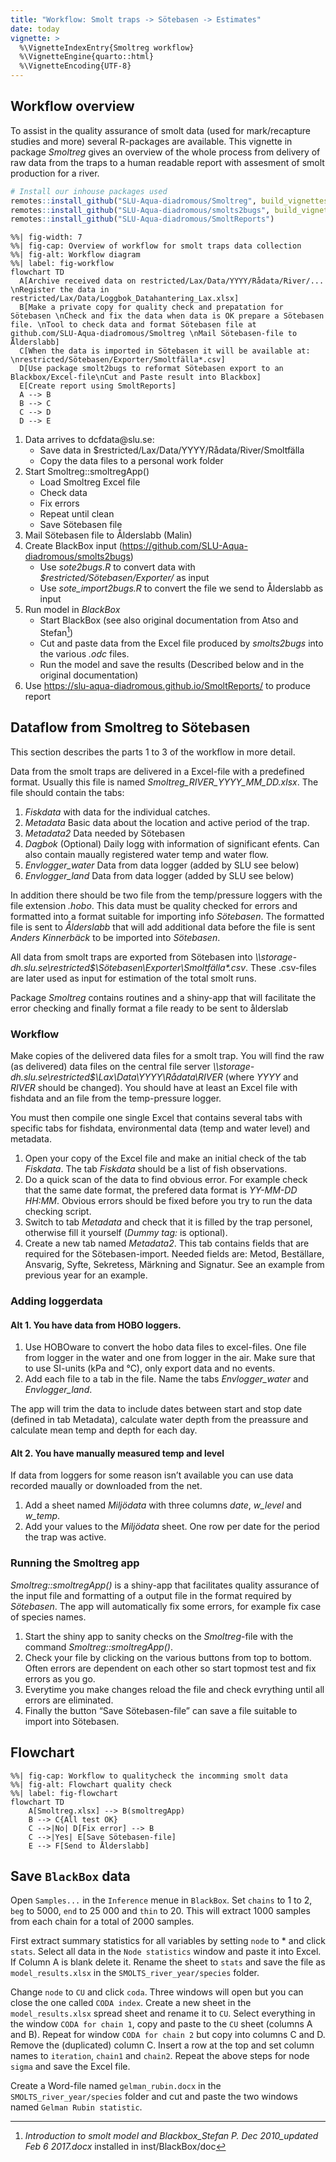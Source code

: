 ```yaml
---
title: "Workflow: Smolt traps -> Sötebasen -> Estimates"
date: today
vignette: >
  %\VignetteIndexEntry{Smoltreg workflow}
  %\VignetteEngine{quarto::html}
  %\VignetteEncoding{UTF-8}
---
```



## Workflow overview

To assist in the quality assurance of smolt data (used for mark/recapture studies and more)
several R-packages are available. This vignette in package _Smoltreg_ gives an overview
of the whole process from delivery of raw data from the traps to a human readable report with
assesment of smolt production for a river.



```r
# Install our inhouse packages used
remotes::install_github("SLU-Aqua-diadromous/Smoltreg", build_vignettes = TRUE)
remotes::install_github("SLU-Aqua-diadromous/smolts2bugs", build_vignettes = TRUE)
remotes::install_github("SLU-Aqua-diadromous/SmoltReports")

```

```mermaid
%%| fig-width: 7
%%| fig-cap: Overview of workflow for smolt traps data collection
%%| fig-alt: Workflow diagram
%%| label: fig-workflow
flowchart TD
  A[Archive received data on restricted/Lax/Data/YYYY/Rådata/River/... \nRegister the data in restricted/Lax/Data/Loggbok_Datahantering_Lax.xlsx]
  B[Make a private copy for quality check and prepatation for Sötebasen \nCheck and fix the data when data is OK prepare a Sötebasen file. \nTool to check data and format Sötebasen file at github.com/SLU-Aqua-diadromous/Smoltreg \nMail Sötebasen-file to Ålderslabb]
  C[When the data is imported in Sötebasen it will be available at: \nrestricted/Sötebasen/Exporter/Smoltfälla*.csv]
  D[Use package smolt2bugs to reformat Sötebasen export to an Blackbox/Excel-file\nCut and Paste result into Blackbox]
  E[Create report using SmoltReports]
  A --> B
  B --> C
  C --> D
  D --> E
```



1. Data arrives to dcfdata@slu.se:
    + Save data in $restricted/Lax/Data/YYYY/Rådata/River/Smoltfälla
    + Copy the data files to a personal work folder
2. Start Smoltreg::smoltregApp()
    + Load Smoltreg Excel file
    + Check data
    + Fix errors
    + Repeat until clean
    + Save Sötebasen file
3. Mail Sötebasen file to Ålderslabb (Malin)
4. Create BlackBox input (<https://github.com/SLU-Aqua-diadromous/smolts2bugs>)
    + Use _sote2bugs.R_ to convert data with _$restricted/Sötebasen/Exporter/_ as input
    + Use _sote_import2bugs.R_ to convert the file we send to Ålderslabb as input
5. Run model in _BlackBox_
    + Start BlackBox (see also original documentation from Atso and Stefan^[_Introduction to smolt model and Blackbox_Stefan P. Dec 2010_updated Feb 6 2017.docx_ installed in inst/BlackBox/doc])
    + Cut and paste data from the Excel file produced by _smolts2bugs_ into the various _.odc_ files.
    + Run the model and save the results (Described below and in the original documentation)
6. Use <https://slu-aqua-diadromous.github.io/SmoltReports/> to produce report


## Dataflow from Smoltreg to Sötebasen

This section describes the parts 1 to 3 of the workflow in more detail.  

Data from the smolt traps are delivered in a Excel-file with a
predefined format. Usually this file is named
*Smoltreg_RIVER_YYYY_MM_DD.xlsx*. The file should contain the tabs:

1.  *Fiskdata* with data for the individual catches.
2.  *Metadata* Basic data about the location and active period of the
    trap.
3.  *Metadata2* Data needed by Sötebasen
4.  *Dagbok* (Optional) Daily logg with information of significant
    efents. Can also contain maually registered water temp and water
    flow.
5.  *Envlogger_water* Data from data logger (added by SLU see below)
6.  *Envlogger_land* Data from data logger (added by SLU see below)

In addition there should be two file from the temp/pressure loggers with
the file extension *.hobo*. This data must be quality checked for errors
and formatted into a format suitable for importing info *Sötebasen*. The
formatted file is sent to *Ålderslabb* that will add additional data
before the file is sent *Anders Kinnerbäck* to be imported into
*Sötebasen*.

All data from smolt traps are exported from Sötebasen into
*\\\\storage-dh.slu.se\\restricted\$\\Sötebasen\\Exporter\\Smoltfälla\*.csv*.
These .csv-files are later used as input for estimation of the total
smolt runs.

Package *Smoltreg* contains routines and a shiny-app that will
facilitate the error checking and finally format a file ready to be sent
to ålderslab

### Workflow

Make copies of the delivered data files for a smolt trap. You will find
the raw (as delivered) data files on the central file server
*\\\\storage-dh.slu.se\\restricted\$\\Lax\\Data\\YYYY\\Rådata\\RIVER*
(where *YYYY* and *RIVER* should be changed). You should have at least
an Excel file with fishdata and an file from the temp-pressure logger.

You must then compile one single Excel that contains several tabs with
specific tabs for fishdata, environmental data (temp and water level)
and metadata.

1.  Open your copy of the Excel file and make an initial check of the
    tab *Fiskdata*. The tab *Fiskdata* should be a list of fish
    observations.
2.  Do a quick scan of the data to find obvious error. For example check
    that the same date format, the prefered data format is *YY-MM-DD
    HH:MM*. Obvious errors should be fixed before you try to run the
    data checking script.
3.  Switch to tab *Metadata* and check that it is filled by the trap
    personel, otherwise fill it yourself (*Dummy tag:* is optional).
4.  Create a new tab named *Metadata2*. This tab contains fields that
    are required for the Sötebasen-import. Needed fields are: Metod,
    Beställare, Ansvarig, Syfte, Sekretess, Märkning and Signatur. See
    an example from previous year for an example.

### Adding loggerdata

#### Alt 1. You have data from HOBO loggers.

1.  Use HOBOware to convert the hobo data files to excel-files. One file
    from logger in the water and one from logger in the air. Make sure
    that to use SI-units (kPa and °C), only export data and no events.
2.  Add each file to a tab in the file. Name the tabs *Envlogger_water*
    and *Envlogger_land*.

The app will trim the data to include dates between start and stop date
(defined in tab Metadata), calculate water depth from the preassure and
calculate mean temp and depth for each day.

#### Alt 2. You have manually measured temp and level

If data from loggers for some reason isn't available you can use data
recorded maually or downloaded from the net.

1.  Add a sheet named *Miljödata* with three columns *date*, *w_level*
    and *w_temp*.
2.  Add your values to the *Miljödata* sheet. One row per date for the
    period the trap was active.

### Running the Smoltreg app

*Smoltreg::smoltregApp()* is a shiny-app that facilitates quality
assurance of the input file and formatting of a output file in the
format required by *Sötebasen*. The app will automatically fix some
errors, for example fix case of species names.

1.  Start the shiny app to sanity checks on the *Smoltreg*-file with the
    command *Smoltreg::smoltregApp()*.
2.  Check your file by clicking on the various buttons from top to
    bottom. Often errors are dependent on each other so start topmost
    test and fix errors as you go.
3.  Everytime you make changes reload the file and check evrything until
    all errors are eliminated.
4.  Finally the button "Save Sötebasen-file" can save a file suitable to
    import into Sötebasen.

## Flowchart

```mermaid
%%| fig-cap: Workflow to qualitycheck the incomming smolt data 
%%| fig-alt: Flowchart quality check
%%| label: fig-flowchart
flowchart TD
    A[Smoltreg.xlsx] --> B(smoltregApp)
    B --> C{All test OK}
    C -->|No| D[Fix error] --> B
    C -->|Yes| E[Save Sötebasen-file]
    E --> F[Send to Ålderslabb]
```

## Save `BlackBox` data

Open `Samples...` in the `Inference` menue in `BlackBox`. Set `chains` to 1 to 2, `beg` to 5000,  `end` to 25 000 and `thin` to 20. This will extract 1000 samples from each chain for a total of 2000 samples.

First extract summary statistics for all variables by setting `node` to * and click `stats`. Select all data in the `Node statistics` window and paste it into Excel. If Column A is blank delete it. Rename the sheet to `stats` and save the file as `model_results.xlsx` in the `SMOLTS_river_year/species` folder.

Change `node` to `CU` and click `coda`. Three windows will open but you can close the one called `CODA index`. Create a new sheet in the `model_results.xlsx` spread sheet and rename it to `CU`. Select everything in the window `CODA for chain 1`, copy and paste to the `CU` sheet (columns A and B). Repeat for window `CODA for chain 2` but copy into columns C and D. Remove the (duplicated) column C. Insert a row at the top and set column names to `iteration`, `chain1` and `chain2`. Repeat the above steps for node `sigma` and save the Excel file.

Create a Word-file named `gelman_rubin.docx` in the `SMOLTS_river_year/species` folder and cut and paste the two windows named `Gelman Rubin statistic`.


